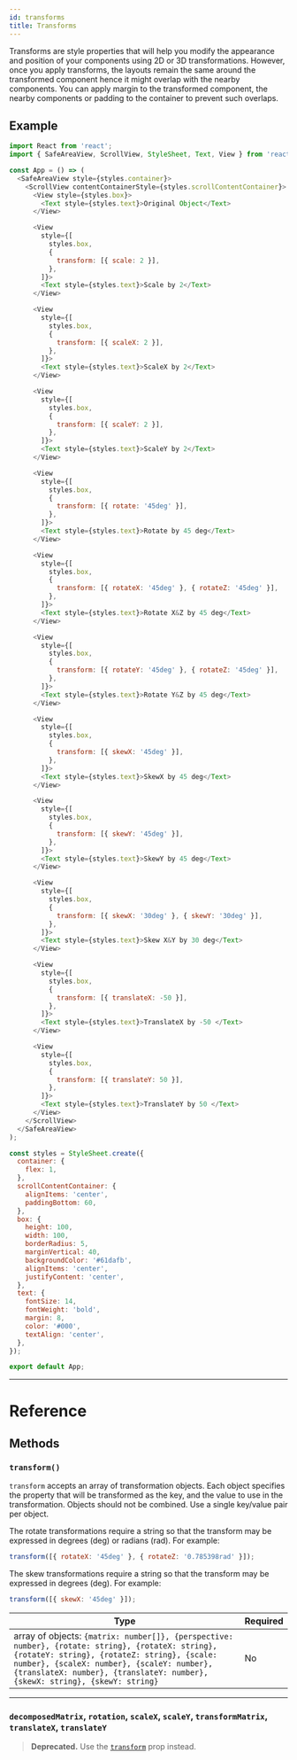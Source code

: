 ```yaml
---
id: transforms
title: Transforms
---
```


Transforms are style properties that will help you modify the appearance and position of your components using 2D or 3D transformations. However, once you apply transforms, the layouts remain the same around the transformed component hence it might overlap with the nearby components. You can apply margin to the transformed component, the nearby components or padding to the container to prevent such overlaps.

## Example

```js
import React from 'react';
import { SafeAreaView, ScrollView, StyleSheet, Text, View } from 'react-native';

const App = () => (
  <SafeAreaView style={styles.container}>
    <ScrollView contentContainerStyle={styles.scrollContentContainer}>
      <View style={styles.box}>
        <Text style={styles.text}>Original Object</Text>
      </View>

      <View
        style={[
          styles.box,
          {
            transform: [{ scale: 2 }],
          },
        ]}>
        <Text style={styles.text}>Scale by 2</Text>
      </View>

      <View
        style={[
          styles.box,
          {
            transform: [{ scaleX: 2 }],
          },
        ]}>
        <Text style={styles.text}>ScaleX by 2</Text>
      </View>

      <View
        style={[
          styles.box,
          {
            transform: [{ scaleY: 2 }],
          },
        ]}>
        <Text style={styles.text}>ScaleY by 2</Text>
      </View>

      <View
        style={[
          styles.box,
          {
            transform: [{ rotate: '45deg' }],
          },
        ]}>
        <Text style={styles.text}>Rotate by 45 deg</Text>
      </View>

      <View
        style={[
          styles.box,
          {
            transform: [{ rotateX: '45deg' }, { rotateZ: '45deg' }],
          },
        ]}>
        <Text style={styles.text}>Rotate X&Z by 45 deg</Text>
      </View>

      <View
        style={[
          styles.box,
          {
            transform: [{ rotateY: '45deg' }, { rotateZ: '45deg' }],
          },
        ]}>
        <Text style={styles.text}>Rotate Y&Z by 45 deg</Text>
      </View>

      <View
        style={[
          styles.box,
          {
            transform: [{ skewX: '45deg' }],
          },
        ]}>
        <Text style={styles.text}>SkewX by 45 deg</Text>
      </View>

      <View
        style={[
          styles.box,
          {
            transform: [{ skewY: '45deg' }],
          },
        ]}>
        <Text style={styles.text}>SkewY by 45 deg</Text>
      </View>

      <View
        style={[
          styles.box,
          {
            transform: [{ skewX: '30deg' }, { skewY: '30deg' }],
          },
        ]}>
        <Text style={styles.text}>Skew X&Y by 30 deg</Text>
      </View>

      <View
        style={[
          styles.box,
          {
            transform: [{ translateX: -50 }],
          },
        ]}>
        <Text style={styles.text}>TranslateX by -50 </Text>
      </View>

      <View
        style={[
          styles.box,
          {
            transform: [{ translateY: 50 }],
          },
        ]}>
        <Text style={styles.text}>TranslateY by 50 </Text>
      </View>
    </ScrollView>
  </SafeAreaView>
);

const styles = StyleSheet.create({
  container: {
    flex: 1,
  },
  scrollContentContainer: {
    alignItems: 'center',
    paddingBottom: 60,
  },
  box: {
    height: 100,
    width: 100,
    borderRadius: 5,
    marginVertical: 40,
    backgroundColor: '#61dafb',
    alignItems: 'center',
    justifyContent: 'center',
  },
  text: {
    fontSize: 14,
    fontWeight: 'bold',
    margin: 8,
    color: '#000',
    textAlign: 'center',
  },
});

export default App;
```

---

# Reference

## Methods

### `transform()`

`transform` accepts an array of transformation objects. Each object specifies the property that will be transformed as the key, and the value to use in the transformation. Objects should not be combined. Use a single key/value pair per object.

The rotate transformations require a string so that the transform may be expressed in degrees (deg) or radians (rad). For example:

```js
transform([{ rotateX: '45deg' }, { rotateZ: '0.785398rad' }]);
```

The skew transformations require a string so that the transform may be expressed in degrees (deg). For example:

```js
transform([{ skewX: '45deg' }]);
```

| Type                                                                                                                                                                                                                                                                      | Required |
| ------------------------------------------------------------------------------------------------------------------------------------------------------------------------------------------------------------------------------------------------------------------------- | -------- |
| array of objects: `{matrix: number[]}, {perspective: number}, {rotate: string}, {rotateX: string}, {rotateY: string}, {rotateZ: string}, {scale: number}, {scaleX: number}, {scaleY: number}, {translateX: number}, {translateY: number}, {skewX: string}, {skewY: string}` | No       |

---

### `decomposedMatrix`, `rotation`, `scaleX`, `scaleY`, `transformMatrix`, `translateX`, `translateY`

> **Deprecated.** Use the [`transform`](transforms.md#transform) prop instead.
